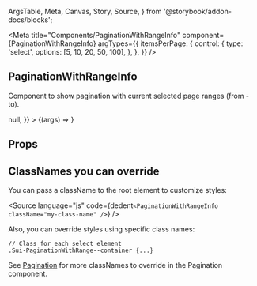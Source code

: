   ArgsTable,
  Meta,
  Canvas,
  Story,
  Source,
} from '@storybook/addon-docs/blocks';

<Meta
  title="Components/PaginationWithRangeInfo"
  component={PaginationWithRangeInfo}
  argTypes={{
    itemsPerPage: {
      control: {
        type: 'select',
        options: [5, 10, 20, 50, 100],
      },
    },
  }}
/>

## PaginationWithRangeInfo

Component to show pagination with current selected page ranges (from - to).

<Canvas>
  <Story
    name="Basic"
    args={{
      totalItems: 293,
      currentPage: 1,
      itemsPerPage: 5,
      onChangePage: (page) => null,
    }}
  >
    {(args) => <PaginationWithRangeInfo {...args} />}
  </Story>
</Canvas>

## Props

<ArgsTable of={PaginationWithRangeInfo} />

## ClassNames you can override

You can pass a className to the root element to customize styles:

<Source
  language="js"
  code={dedent`<PaginationWithRangeInfo className="my-class-name" />`}
/>

Also, you can override styles using specific class names:

```
// Class for each select element
.Sui-PaginationWithRange--container {...}
```

See [Pagination](/?path=/docs/components-pagination--basic#classnames-you-can-override) for more classNames to override in the Pagination component.
